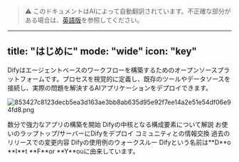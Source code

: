 > ⚠️ このドキュメントはAIによって自動翻訳されています。不正確な部分がある場合は、[英語版](../../../../en/documentation/pages/getting-started/introduction.mdx)を参照してください。

---
title: "はじめに"
mode: "wide"
icon: "key"
---

Difyはエージェントベースのワークフローを構築するためのオープンソースプラットフォームです。プロセスを視覚的に定義し、既存のツールやデータソースを接続し、実際の問題を解決するAIアプリケーションをデプロイできます。

![853427c8123decb5ea3d163ae3bb8ab635d95e92f7ee14a2e51e54df06e94fd8.png](/images/853427c8123decb5ea3d163ae3bb8ab635d95e92f7ee14a2e51e54df06e94fd8.png)

<CardGroup cols={3}>
  <Card title="クイックスタート" icon="play" href="/en/documentation/pages/getting-started/quick-start">
    数分で強力なアプリの構築を開始
  </Card>
  <Card title="概念" icon="highlighter" iconType="regular" href="/en/documentation/pages/getting-started/key-concepts">
    Difyの中核となる構成要素について解説
  </Card>
  <Card title="インストール" icon="arrow-down-to-line" href="/en/self-hosting/quick-start/docker-compose">
    お使いのラップトップ/サーバーにDifyをデプロイ
  </Card>
  <Card title="フォーラム" icon="message" href="https://discord.gg/FngNHpbcY7">
    コミュニティとの情報交換
  </Card>
  <Card title="変更履歴" icon="bell" href="https://github.com/langgenius/dify/releases">
    過去のリリースでの変更内容
  </Card>
  <Card title="例" icon="lightbulb" href="/en/documentation/pages/tutorials/customer-service-bot">
    Difyの使用例のウォークスルー
  </Card>
</CardGroup>

<Info>
  Difyという名前は**D**o **I**t **F**or **Y**ouに由来しています。
</Info>